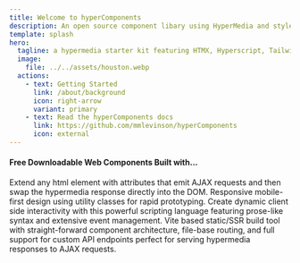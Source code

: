 ```yaml
---
title: Welcome to hyperComponents
description: An open source component libary using HyperMedia and styled with TailwindCSS
template: splash
hero:
  tagline: a hypermedia starter kit featuring HTMX, Hyperscript, Tailwind, and Astro !!
  image:
    file: ../../assets/houston.webp
  actions:
    - text: Getting Started
      link: /about/background
      icon: right-arrow
      variant: primary
    - text: Read the hyperComponents docs
      link: https://github.com/mmlevinson/hyperComponents
      icon: external
---
```




#### Free Downloadable Web Components Built with...

<CardGrid stagger>
	<Card>
	<HTMX_Logo styles="h-40"/>
		Extend any html element with attributes that emit AJAX requests and then swap the hypermedia response directly into the DOM.
	</Card>
	<Card title="Tailwind" icon="add-document">
		Responsive mobile-first design using utility classes for rapid prototyping.
	</Card>
	<Card title="///_hyperscript" icon="setting">
		Create dynamic client side interactivity with this powerful scripting language featuring prose-like syntax and extensive event management.
	</Card>
	<Card title="Astro" icon="open-book">
		Vite based static/SSR build tool with straight-forward component architecture, file-base routing, and full support for custom API endpoints perfect for serving hypermedia responses to AJAX requests.
	</Card>
</CardGrid>
